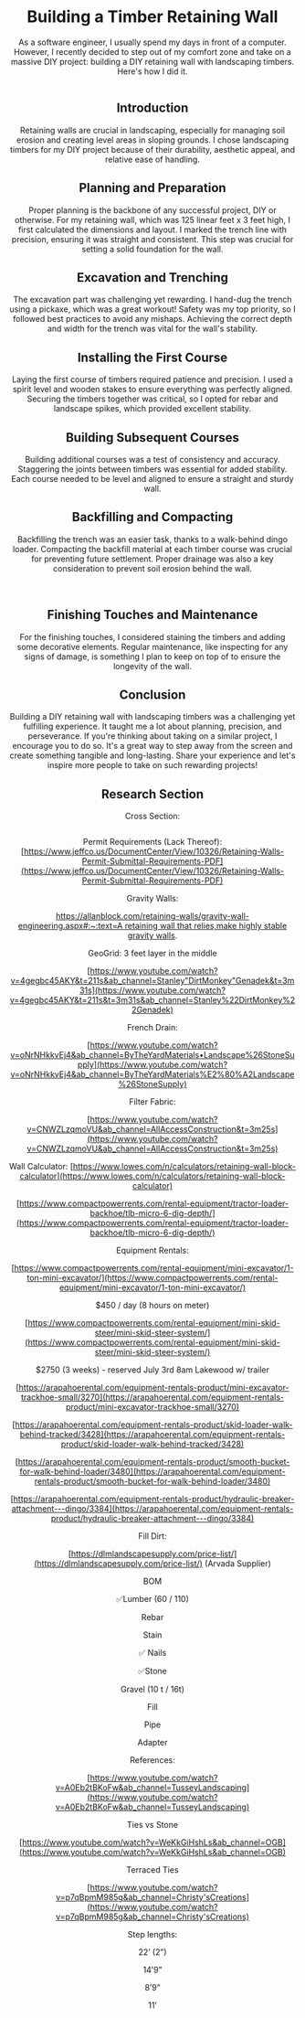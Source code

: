 <Header />
<Footer />

# Building a Timber Retaining Wall


As a software engineer, I usually spend my days in front of a computer. However, I recently decided to step out of my comfort zone and take on a massive DIY project: building a DIY retaining wall with landscaping timbers. Here's how I did it.


<Image src="/images/FC019D86-65D1-439A-BB06-1F481D9160E8.jpeg" alt="FC019D86-65D1-439A-BB06-1F481D9160E8.jpeg" width="0" height="0" sizes="100vw" className="w-full h-auto" />


## Introduction


Retaining walls are crucial in landscaping, especially for managing soil erosion and creating level areas in sloping grounds. I chose landscaping timbers for my DIY project because of their durability, aesthetic appeal, and relative ease of handling.


## Planning and Preparation


Proper planning is the backbone of any successful project, DIY or otherwise. For my retaining wall, which was 125 linear feet x 3 feet high, I first calculated the dimensions and layout. I marked the trench line with precision, ensuring it was straight and consistent. This step was crucial for setting a solid foundation for the wall.


## Excavation and Trenching


The excavation part was challenging yet rewarding. I hand-dug the trench using a pickaxe, which was a great workout! Safety was my top priority, so I followed best practices to avoid any mishaps. Achieving the correct depth and width for the trench was vital for the wall's stability.


## Installing the First Course


Laying the first course of timbers required patience and precision. I used a spirit level and wooden stakes to ensure everything was perfectly aligned. Securing the timbers together was critical, so I opted for rebar and landscape spikes, which provided excellent stability.


## Building Subsequent Courses


Building additional courses was a test of consistency and accuracy. Staggering the joints between timbers was essential for added stability. Each course needed to be level and aligned to ensure a straight and sturdy wall.


## Backfilling and Compacting


Backfilling the trench was an easier task, thanks to a walk-behind dingo loader. Compacting the backfill material at each timber course was crucial for preventing future settlement. Proper drainage was also a key consideration to prevent soil erosion behind the wall.


<Image src="/images/AC5D01D0-1F95-48E7-B039-945FB3ACC24D.jpeg" alt="AC5D01D0-1F95-48E7-B039-945FB3ACC24D.jpeg" width="0" height="0" sizes="100vw" className="w-full h-auto" />


<Image src="/images/855A1BE4-F767-4380-BAE1-D776A2739D2A.jpeg" alt="855A1BE4-F767-4380-BAE1-D776A2739D2A.jpeg" width="0" height="0" sizes="100vw" className="w-full h-auto" />


## Finishing Touches and Maintenance


For the finishing touches, I considered staining the timbers and adding some decorative elements. Regular maintenance, like inspecting for any signs of damage, is something I plan to keep on top of to ensure the longevity of the wall.


## Conclusion


Building a DIY retaining wall with landscaping timbers was a challenging yet fulfilling experience. It taught me a lot about planning, precision, and perseverance. If you're thinking about taking on a similar project, I encourage you to do so. It's a great way to step away from the screen and create something tangible and long-lasting. Share your experience and let's inspire more people to take on such rewarding projects!


## Research Section 


Cross Section: 


<Image src="/images/Untitled.png" alt="Untitled.png" width="0" height="0" sizes="100vw" className="w-full h-auto" />


Permit Requirements (Lack Thereof): [https://www.jeffco.us/DocumentCenter/View/10326/Retaining-Walls-Permit-Submittal-Requirements-PDF](https://www.jeffco.us/DocumentCenter/View/10326/Retaining-Walls-Permit-Submittal-Requirements-PDF)


Gravity Walls:


[https://allanblock.com/retaining-walls/gravity-wall-engineering.aspx#:~:text=A retaining wall that relies,make highly stable gravity walls](https://allanblock.com/retaining-walls/gravity-wall-engineering.aspx#:~:text=A%20retaining%20wall%20that%20relies,make%20highly%20stable%20gravity%20walls).


GeoGrid: 3 feet layer in the middle 


[https://www.youtube.com/watch?v=4gegbc45AKY&t=211s&ab_channel=Stanley"DirtMonkey"Genadek&t=3m31s](https://www.youtube.com/watch?v=4gegbc45AKY&t=211s&t=3m31s&ab_channel=Stanley%22DirtMonkey%22Genadek)


French Drain: 


[https://www.youtube.com/watch?v=oNrNHkkvEj4&ab_channel=ByTheYardMaterials•Landscape%26StoneSupply](https://www.youtube.com/watch?v=oNrNHkkvEj4&ab_channel=ByTheYardMaterials%E2%80%A2Landscape%26StoneSupply)


Filter Fabric: 


[https://www.youtube.com/watch?v=CNWZLzqmoVU&ab_channel=AllAccessConstruction&t=3m25s](https://www.youtube.com/watch?v=CNWZLzqmoVU&ab_channel=AllAccessConstruction&t=3m25s)


Wall Calculator: [https://www.lowes.com/n/calculators/retaining-wall-block-calculator](https://www.lowes.com/n/calculators/retaining-wall-block-calculator)


[https://www.compactpowerrents.com/rental-equipment/tractor-loader-backhoe/tlb-micro-6-dig-depth/](https://www.compactpowerrents.com/rental-equipment/tractor-loader-backhoe/tlb-micro-6-dig-depth/)


Equipment Rentals:


[https://www.compactpowerrents.com/rental-equipment/mini-excavator/1-ton-mini-excavator/](https://www.compactpowerrents.com/rental-equipment/mini-excavator/1-ton-mini-excavator/)


$450 / day (8 hours on meter)


[https://www.compactpowerrents.com/rental-equipment/mini-skid-steer/mini-skid-steer-system/](https://www.compactpowerrents.com/rental-equipment/mini-skid-steer/mini-skid-steer-system/)


$2750 (3 weeks) - reserved July 3rd 8am Lakewood w/ trailer 


[https://arapahoerental.com/equipment-rentals-product/mini-excavator-trackhoe-small/3270](https://arapahoerental.com/equipment-rentals-product/mini-excavator-trackhoe-small/3270)


[https://arapahoerental.com/equipment-rentals-product/skid-loader-walk-behind-tracked/3428](https://arapahoerental.com/equipment-rentals-product/skid-loader-walk-behind-tracked/3428)


[https://arapahoerental.com/equipment-rentals-product/smooth-bucket-for-walk-behind-loader/3480](https://arapahoerental.com/equipment-rentals-product/smooth-bucket-for-walk-behind-loader/3480)


[https://arapahoerental.com/equipment-rentals-product/hydraulic-breaker-attachment---dingo/3384](https://arapahoerental.com/equipment-rentals-product/hydraulic-breaker-attachment---dingo/3384)


Fill Dirt:


[https://dlmlandscapesupply.com/price-list/](https://dlmlandscapesupply.com/price-list/)    (Arvada Supplier)


BOM


✅Lumber (60 / 110) 


Rebar 


Stain


✅ Nails


✅Stone


Gravel (10 t / 16t)


Fill


Pipe


Adapter


References:


[https://www.youtube.com/watch?v=A0Eb2tBKoFw&ab_channel=TusseyLandscaping](https://www.youtube.com/watch?v=A0Eb2tBKoFw&ab_channel=TusseyLandscaping)



Ties vs Stone


[https://www.youtube.com/watch?v=WeKkGiHshLs&ab_channel=OGB](https://www.youtube.com/watch?v=WeKkGiHshLs&ab_channel=OGB)

Terraced Ties


[https://www.youtube.com/watch?v=p7qBpmM985g&ab_channel=Christy'sCreations](https://www.youtube.com/watch?v=p7qBpmM985g&ab_channel=Christy'sCreations)


Step lengths:


22’ (2”)


14’9”


8’9”


11’

